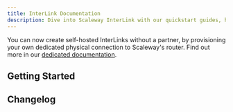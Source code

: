 ```yaml
---
title: InterLink Documentation
description: Dive into Scaleway InterLink with our quickstart guides, how-tos, tutorials and more.
---
```


<Message
  type="note"
  title="Self-hosted InterLink now available">
  You can now create self-hosted InterLinks without a partner, by provisioning your own dedicated physical connection to Scaleway's router. Find out more in our [dedicated documentation](/interlink/reference-content/overview/#self-hosted-interlink).
</Message>

<ProductHeader
   productName="InterLink"
   productLogo="interlink"
   description="InterLink lets you create a secure, private connection between your external infrastructure, and your Scaleway VPC."
   url="/interlink/reference-content/overview/"
   label="InterLink Overview"
/>

## Getting Started

<Grid>
    <SummaryCard
      title="Quickstart"
      icon="rocket"
      description="Learn how to order, configure and start using your InterLink in a few steps."
      label="View Quickstart"
      url="/interlink/quickstart/"
    />
    <SummaryCard
      title="Concepts"
      icon="info"
      description="Core concepts that give you a better understanding of InterLink."
      label="View Concepts"
      url="/interlink/concepts/"
    />
    <SummaryCard
      title="How-tos"
      icon="help-circle-outline"
      description="Check our guides to ordering and configuring your InterLink."
      label="View How-tos"
      url="/interlink/how-to/"
    />
      <SummaryCard
    title="Additional Content"
    icon="book-open-outline"
    description="Read our in-depth guides to provisioning and configuring your InterLink."
    label="Read more"
    url="/interlink/reference-content/"
    />
</Grid>

<ClickableBanner
    productLogo="cli"
    title="InterLink API"
    description="Manage InterLink using the Scaleway API."
    url="https://www.scaleway.com/en/developers/api/interlink/"
    label="Go to InterLink API"
/>

## Changelog

<ChangelogList
    productName="interlink"
    numberOfChanges={3}
/>